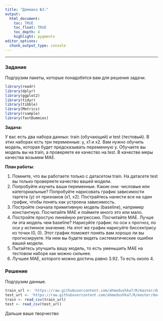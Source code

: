 ```yaml
---
title: "Домашка №3:"
output: 
  html_document:
    toc: TRUE
    toc_float: TRUE
    toc_depth: 4
    highlight: pygments
editor_options: 
  chunk_output_type: console
---
```

---

### Задание

Подгрузим пакеты, которые понадобятся вам для решения задачи.

```r
library(readr)
library(dplyr)
library(ggplot2)
library(tidyr)
library(tibble)
library(Metrics)
library(rsample)
library(fastDummies)
```

__Задача:__ 

У вас есть два набора данных: train (обучающий) и test (тестовый). В этих наборах есть три переменные: y, x1 и x2. Вам нужно обучить модель, которая будет предсказывать переменную y. Обучаете вы модель вы на train, а проверяете ее качество на test. В качестве меры качества возьмем MAE.

__План работы__:

1. Помните, что вы работаете только с датасетом train. На датасете test вы только проверяете качество вашей модели.
2. Попробуйте изучить ваши переменные. Какие они: числовые или категориальные? Попробуйте нарисовать график зависимости таргета (y) от признаков (x1, x2). Пострайтесь нанести все на один график, чтобы понять как устроена зависимость.
3. Постройте сначала примитивную модель (baseline), например константную. Посчитайте MAE и поймите много это или мало.
4. Постройте простую линейную регрессию. Посчитайте MAE. Лучше ли эта модель чем baseline? Нарисуйте график: по оси x прогноз, по оси y истинное значение. На этот же график нарисуйте биссектрису из точки (0, 0). Этот график поможет понять вам хорошо ли вы прогнозируете. На нем вы будете видеть систематические ошибки вашей модели. 
5. Пытайтесь улучшить вашу модель, то есть уменьшить MAE на тестовом наборе как можно сильнее.
6. Лучшее MAE, которого можно достичь равно 3.92. То есть около 4.

### Решение

Подгрузим данные.

```r
train_url <- 'https://raw.githubusercontent.com/ahmedushka7/R/master/docs/homeworks/hw3/data/train.csv'
test_url <- 'https://raw.githubusercontent.com/ahmedushka7/R/master/docs/homeworks/hw3/data/test.csv'
train <- read_csv(train_url)
test <- read_csv(test_url)
```

Дальше ваше творчество